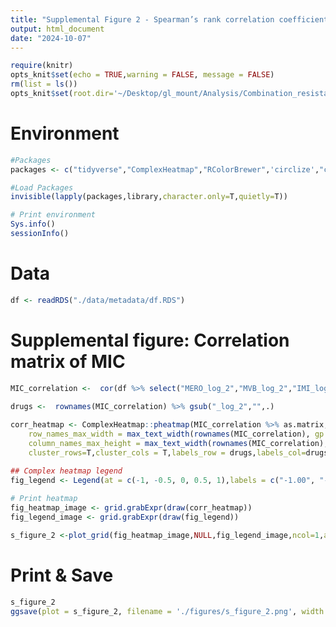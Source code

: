 ```yaml
---
title: "Supplemental Figure 2 - Spearman’s rank correlation coefficients between minimum-inhibitory concentration of last-line and novel agents"
output: html_document
date: "2024-10-07"
---
```


```r
require(knitr)
opts_knit$set(echo = TRUE,warning = FALSE, message = FALSE) 
rm(list = ls())
opts_knit$set(root.dir='~/Desktop/gl_mount/Analysis/Combination_resistance/pre-blbli-resistance-ms/')
``` 

# Environment
```r
#Packages
packages <- c("tidyverse","ComplexHeatmap","RColorBrewer",'circlize',"cowplot")

#Load Packages
invisible(lapply(packages,library,character.only=T,quietly=T))

# Print environment
Sys.info()
sessionInfo()
``` 

# Data
```r
df <- readRDS("./data/metadata/df.RDS")
```

# Supplemental figure: Correlation matrix of MIC
```r
MIC_correlation <-  cor(df %>% select("MERO_log_2","MVB_log_2","IMI_log_2","IR_log_2","CZA_log_2","TGC_log_2","CST_log_2","AMK_log_2","PLZ_log_2") , method="spearman") %>% round(.,2)
 
drugs <-  rownames(MIC_correlation) %>% gsub("_log_2","",.)

corr_heatmap <- ComplexHeatmap::pheatmap(MIC_correlation %>% as.matrix,border_color = "black",name ="Spearman's Rank Correlation Coefficient",legend=F,fontsize = 14,
    row_names_max_width = max_text_width(rownames(MIC_correlation), gp = gpar(fontsize = 16)),
    column_names_max_height = max_text_width(rownames(MIC_correlation), gp = gpar(fontsize = 16)),
    cluster_rows=T,cluster_cols = T,labels_row = drugs,labels_col=drugs,number_color = "black",breaks = c(-1,0,1),color=c("blue","white","red"),display_numbers = T)  

## Complex heatmap legend 
fig_legend <- Legend(at = c(-1, -0.5, 0, 0.5, 1),labels = c("-1.00", "-0.50", "0.00", "0.50", "1.00"),title = "Spearman's Rank Correlation Coefficient",direction = "horizontal",col_fun = colorRamp2(breaks = c(-1,  0,  1),colors = c("blue","white","red")), title_gp = gpar(fontsize = 16),labels_gp=gpar(fontsize=16),legend_width = unit(14, "cm"))
 
# Print heatmap
fig_heatmap_image <- grid.grabExpr(draw(corr_heatmap))
fig_legend_image <- grid.grabExpr(draw(fig_legend))

s_figure_2 <-plot_grid(fig_heatmap_image,NULL,fig_legend_image,ncol=1,axis="l", align="hv",rel_heights = c(1,-.08,.25))
```

# Print & Save 
```r
s_figure_2
ggsave(plot = s_figure_2, filename = './figures/s_figure_2.png', width = 8, height = 5.33)
```

